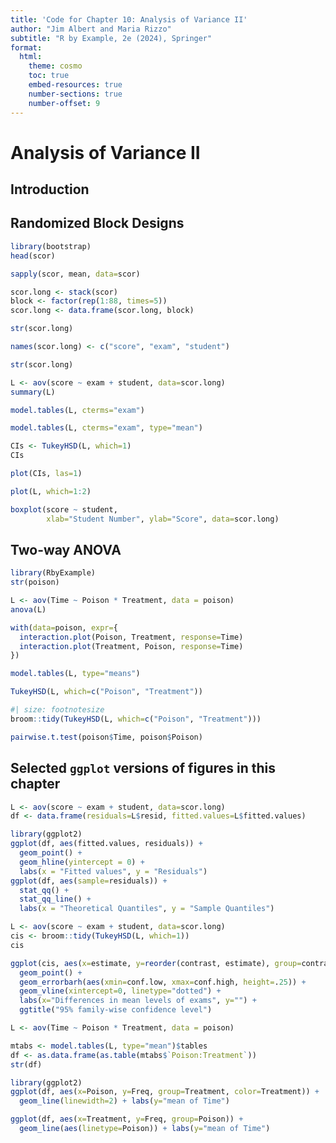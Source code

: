 ```yaml
---
title: 'Code for Chapter 10: Analysis of Variance II'
author: "Jim Albert and Maria Rizzo"
subtitle: "R by Example, 2e (2024), Springer"
format:
  html:
    theme: cosmo
    toc: true
    embed-resources: true
    number-sections: true
    number-offset: 9
---
```


# Analysis of Variance II


## Introduction

## Randomized Block Designs

```r
library(bootstrap)
head(scor)
```

```r
sapply(scor, mean, data=scor)
```

```r
scor.long <- stack(scor)
block <- factor(rep(1:88, times=5))
scor.long <- data.frame(scor.long, block)
```

```r
str(scor.long)
```

```r
names(scor.long) <- c("score", "exam", "student")
```

```r
str(scor.long)
```

```r
L <- aov(score ~ exam + student, data=scor.long)
summary(L)
```

```r
model.tables(L, cterms="exam")
```

```r
model.tables(L, cterms="exam", type="mean")
```

```r
CIs <- TukeyHSD(L, which=1)
CIs
```

```r
plot(CIs, las=1)
```

```r
plot(L, which=1:2)
```

```r
boxplot(score ~ student,
        xlab="Student Number", ylab="Score", data=scor.long)
```

## Two-way ANOVA

```r
library(RbyExample)
str(poison)
```

```r
L <- aov(Time ~ Poison * Treatment, data = poison)
anova(L)
```

```r
with(data=poison, expr={
  interaction.plot(Poison, Treatment, response=Time)
  interaction.plot(Treatment, Poison, response=Time)
})
```

```r
model.tables(L, type="means")
```

```r
TukeyHSD(L, which=c("Poison", "Treatment"))
```

```r
#| size: footnotesize
broom::tidy(TukeyHSD(L, which=c("Poison", "Treatment")))
```

```r
pairwise.t.test(poison$Time, poison$Poison)
```

## Selected `ggplot` versions of figures in this chapter

```r
L <- aov(score ~ exam + student, data=scor.long)
df <- data.frame(residuals=L$resid, fitted.values=L$fitted.values)
```

```r
library(ggplot2)
ggplot(df, aes(fitted.values, residuals)) + 
  geom_point() + 
  geom_hline(yintercept = 0) +
  labs(x = "Fitted values", y = "Residuals")
ggplot(df, aes(sample=residuals)) +
  stat_qq() + 
  stat_qq_line() +
  labs(x = "Theoretical Quantiles", y = "Sample Quantiles")
```

```r
L <- aov(score ~ exam + student, data=scor.long)
cis <- broom::tidy(TukeyHSD(L, which=1))
cis
```

```r
ggplot(cis, aes(x=estimate, y=reorder(contrast, estimate), group=contrast)) +
  geom_point() +
  geom_errorbarh(aes(xmin=conf.low, xmax=conf.high, height=.25)) +
  geom_vline(xintercept=0, linetype="dotted") +
  labs(x="Differences in mean levels of exams", y="") +
  ggtitle("95% family-wise confidence level")
```

```r
L <- aov(Time ~ Poison * Treatment, data = poison)
```

```r
mtabs <- model.tables(L, type="mean")$tables
df <- as.data.frame(as.table(mtabs$`Poison:Treatment`))
str(df)
```

```r
library(ggplot2)
ggplot(df, aes(x=Poison, y=Freq, group=Treatment, color=Treatment)) +
  geom_line(linewidth=2) + labs(y="mean of Time")

ggplot(df, aes(x=Treatment, y=Freq, group=Poison)) +
  geom_line(aes(linetype=Poison)) + labs(y="mean of Time")
```
